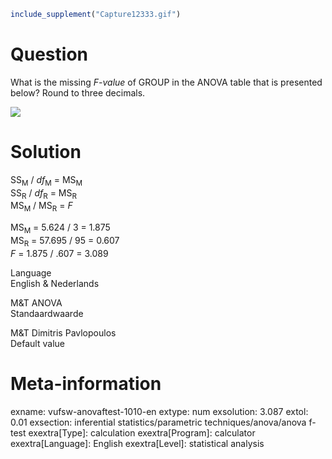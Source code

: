 ```r
include_supplement("Capture12333.gif")
```

Question
========
What is the missing *F-value *of GROUP in the ANOVA table that is
presented below? Round to three decimals.  
  

  
![](Capture12333.gif)


Solution
========





SS<sub>M</sub> / *df*<sub>M</sub> = MS<sub>M</sub>  
SS<sub>R</sub> / *df*<sub>R</sub> = MS<sub>R</sub>  
MS<sub>M</sub> / MS<sub>R</sub> = *F*  
  
MS<sub>M</sub> = 5.624 / 3 = 1.875  
MS<sub>R</sub> = 57.695 / 95 = 0.607  
*F* = 1.875 / .607 = 3.089





Language  
English & Nederlands

M&T ANOVA  
Standaardwaarde

M&T Dimitris Pavlopoulos  
Default value

Meta-information
================
exname: vufsw-anovaftest-1010-en
extype: num
exsolution: 3.087
extol: 0.01
exsection: inferential statistics/parametric techniques/anova/anova f-test
exextra[Type]: calculation
exextra[Program]: calculator
exextra[Language]: English
exextra[Level]: statistical analysis

